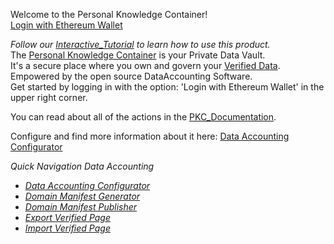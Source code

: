 Welcome to the Personal Knowledge Container!<br>
[[Special:OAuth2Client/redirect| Login with Ethereum Wallet]]

''Follow our [[Interactive_Tutorial]] to learn how to use this product.''<br>

The [[Personal Knowledge Container]] is your Private Data Vault.<br>
It's a secure place where you own and govern your [[Verified Data]]. <br> 
Empowered by the open source DataAccounting Software.<br>

Get started by logging in with the option: 'Login with Ethereum Wallet' in the upper right corner.

You can read about all of the actions in the [[PKC_Documentation]].

Configure and find more information about it here: </i>[[Special:DataAccountingConfig|Data Accounting Configurator]]<i>

Quick Navigation Data Accounting
* [[Special:DataAccountingConfig|Data Accounting Configurator]]
* [[Special:Witness|Domain Manifest Generator]]
* [[Special:WitnessPublisher|Domain Manifest Publisher]]
* [[Special:VerifiedExport|Export Verified Page]]
* [[Special:VerifiedImport|Import Verified Page]]
